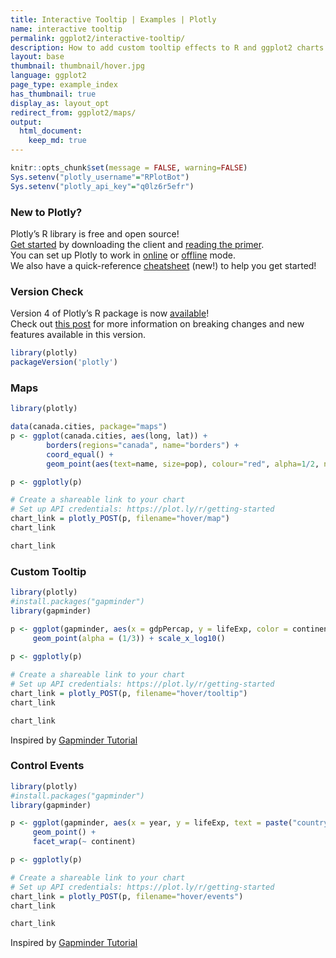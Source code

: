 ```yaml
---
title: Interactive Tooltip | Examples | Plotly
name: interactive tooltip
permalink: ggplot2/interactive-tooltip/
description: How to add custom tooltip effects to R and ggplot2 charts with JavaScript.
layout: base
thumbnail: thumbnail/hover.jpg
language: ggplot2
page_type: example_index
has_thumbnail: true
display_as: layout_opt
redirect_from: ggplot2/maps/
output:
  html_document:
    keep_md: true
---
```


```r
knitr::opts_chunk$set(message = FALSE, warning=FALSE)
Sys.setenv("plotly_username"="RPlotBot")
Sys.setenv("plotly_api_key"="q0lz6r5efr")
```

### New to Plotly?

Plotly's R library is free and open source!<br>
[Get started](https://plot.ly/r/getting-started/) by downloading the client and [reading the primer](https://plot.ly/r/getting-started/).<br>
You can set up Plotly to work in [online](https://plot.ly/r/getting-started/#hosting-graphs-in-your-online-plotly-account) or [offline](https://plot.ly/r/offline/) mode.<br>
We also have a quick-reference [cheatsheet](https://images.plot.ly/plotly-documentation/images/r_cheat_sheet.pdf) (new!) to help you get started!

### Version Check

Version 4 of Plotly's R package is now [available](https://plot.ly/r/getting-started/#installation)!<br>
Check out [this post](http://moderndata.plot.ly/upgrading-to-plotly-4-0-and-above/) for more information on breaking changes and new features available in this version.

```r
library(plotly)
packageVersion('plotly')
```

### Maps

```r
library(plotly)

data(canada.cities, package="maps")
p <- ggplot(canada.cities, aes(long, lat)) +
        borders(regions="canada", name="borders") +
        coord_equal() +
        geom_point(aes(text=name, size=pop), colour="red", alpha=1/2, name="cities")

p <- ggplotly(p)

# Create a shareable link to your chart
# Set up API credentials: https://plot.ly/r/getting-started
chart_link = plotly_POST(p, filename="hover/map")
chart_link
```

``` r
chart_link
```


### Custom Tooltip

```r
library(plotly)
#install.packages("gapminder")
library(gapminder)

p <- ggplot(gapminder, aes(x = gdpPercap, y = lifeExp, color = continent, text =      paste("country:", country))) +
     geom_point(alpha = (1/3)) + scale_x_log10()  
  
p <- ggplotly(p)

# Create a shareable link to your chart
# Set up API credentials: https://plot.ly/r/getting-started
chart_link = plotly_POST(p, filename="hover/tooltip")
chart_link
```

``` r
chart_link
```
Inspired by <a href="https://github.com/jennybc/ggplot2-tutorial/blob/master/gapminder-ggplot2-scatterplot.md">Gapminder Tutorial</a>

### Control Events

```r
library(plotly)
#install.packages("gapminder")
library(gapminder)

p <- ggplot(gapminder, aes(x = year, y = lifeExp, text = paste("country:",country))) + 
     geom_point() +
     facet_wrap(~ continent) 

p <- ggplotly(p)

# Create a shareable link to your chart
# Set up API credentials: https://plot.ly/r/getting-started
chart_link = plotly_POST(p, filename="hover/events")
chart_link
```

``` r
chart_link
```
Inspired by <a href="https://github.com/jennybc/ggplot2-tutorial/blob/master/gapminder-ggplot2-scatterplot.md">Gapminder Tutorial</a>